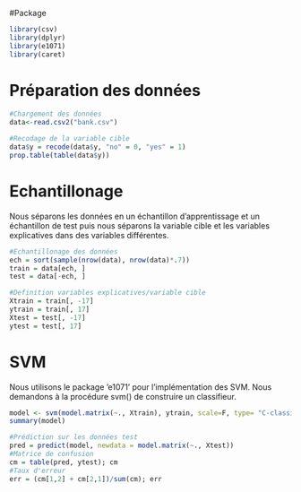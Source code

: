 #Package
```r
library(csv)
library(dplyr)
library(e1071)
library(caret)
```


# Préparation des données
```r
#Chargement des données
data<-read.csv2("bank.csv")

#Recodage de la variable cible
data$y = recode(data$y, "no" = 0, "yes" = 1)
prop.table(table(data$y))

```
# Echantillonage
Nous séparons les données en un échantillon d'apprentissage et un échantillon de test puis nous séparons la variable cible et les variables explicatives dans des variables différentes.
```r
#Echantillonage des données
ech = sort(sample(nrow(data), nrow(data)*.7))
train = data[ech, ]
test = data[-ech, ]

#Definition variables explicatives/variable cible
Xtrain = train[, -17]
ytrain = train[, 17]
Xtest = test[, -17]
ytest = test[, 17]
```

# SVM
Nous utilisons le package ’e1071’ pour l’implémentation des SVM. Nous demandons à la procédure svm() de construire un classifieur.
```r
model <- svm(model.matrix(~., Xtrain), ytrain, scale=F, type= "C-classification")
summary(model)
```

```r
#Prédiction sur les données test
pred = predict(model, newdata = model.matrix(~., Xtest))
#Matrice de confusion
cm = table(pred, ytest); cm
#Taux d'erreur
err = (cm[1,2] + cm[2,1])/sum(cm); err
```


